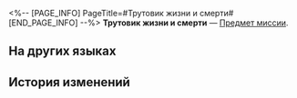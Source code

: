 <%-- [PAGE_INFO]
PageTitle=#Трутовик жизни и смерти#
[END_PAGE_INFO] --%>
{{Предмет Инфобокс
|id          = 140292
|Изображение = Предмет Трутовик жизни и смерти.png
|Тип         = Предмет миссии
|Инвентарь   = Миссии
|Редкость    = 3
|Эффект      = 
|Описание    = Чудо-снадобье, придуманное господином Сиянем в его истории. Автор утверждает, что это лекарство существует на самом деле, но вас не так легко одурачить.
}}
{{Описание|''«То, что видит воин, - это гриб, но не обычный гриб, а тот, что находится на границе бытия и постоянно прыгает из реального в призрачное состояние - он то есть, то нет. И имя ему трутовик жизни и смерти».''}}
'''Трутовик жизни и смерти''' — [[Предмет миссии]].

==На других языках==
{{На других языках
|en   = Life-Death Polypore
|zhs  = 生灭灵芝
|zht  = 生滅靈芝
|ja   = 生滅の霊芝
|ko   = 생멸의 영지
|es   = Políporo de vida y muerte
|fr   = Polypore imagiréel
|ru   = Трутовик жизни и смерти
|th   = เห็ดหลินจือแห่งชีพและมรณา
|vi   = Linh Chi Sinh Tử
|de   = Pilz des Werdens und Vergehens
|id   = Jamur Siklus Kehidupan
|pt   = Políporo da Vida e Morte
}}

==История изменений==
{{История изменений|3.5}}